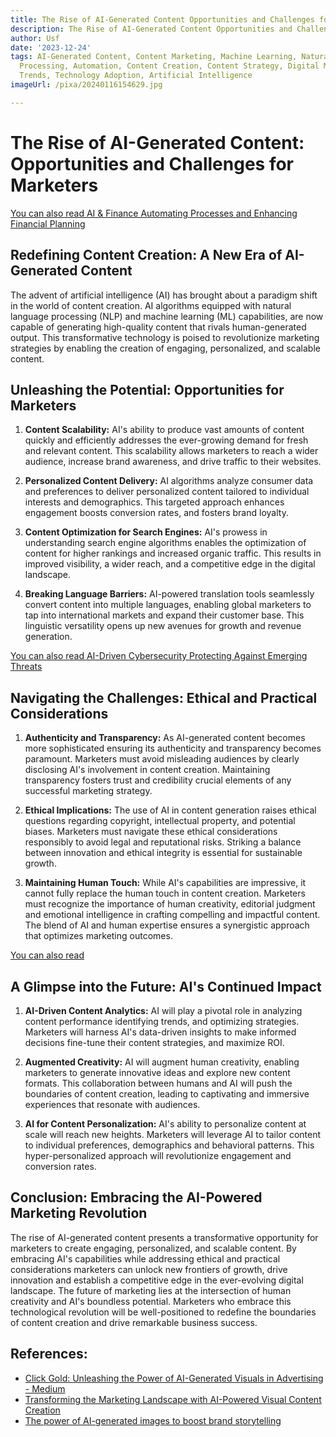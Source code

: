 ```yaml
---
title: The Rise of AI-Generated Content Opportunities and Challenges for Marketers
description: The Rise of AI-Generated Content Opportunities and Challenges for Marketers
author: Usf
date: '2023-12-24'
tags: AI-Generated Content, Content Marketing, Machine Learning, Natural Language
  Processing, Automation, Content Creation, Content Strategy, Digital Marketing, Marketing
  Trends, Technology Adoption, Artificial Intelligence
imageUrl: /pixa/20240116154629.jpg

---
```

# **The Rise  of  AI-Generated Content: Opportunities and Challenges for Marketers**

[You can also read AI & Finance Automating Processes and Enhancing  Financial Planning](AI%20%26%20Finance%20Automating%20Processes%20and%20Enhancing%20Financial%20Planning)


## **Redefining Content Creation: A  New Era of AI-Generated Content**

The advent of artificial intelligence (AI) has brought about a paradigm shift in  the world of content creation. AI algorithms equipped with natural language processing (NLP) and machine learning (ML)  capabilities, are now capable of generating high-quality content that rivals human-generated output.  This  transformative technology is poised to revolutionize marketing  strategies by enabling the creation of engaging, personalized, and  scalable content.

## **Unleashing the Potential: Opportunities for Marketers**

1. **Content Scalability:** AI's  ability to produce vast  amounts of content quickly and efficiently addresses the ever-growing demand for fresh and relevant content. This scalability allows marketers to  reach a wider  audience, increase brand awareness, and drive traffic to  their  websites.

2. **Personalized Content Delivery:** AI algorithms  analyze consumer data and preferences to deliver personalized content tailored to individual interests  and demographics.  This targeted approach enhances engagement boosts conversion rates,  and fosters brand loyalty.

3.  **Content Optimization for Search Engines:** AI's prowess in understanding search engine algorithms enables the optimization of content for higher rankings and increased organic traffic. This results in  improved visibility, a wider  reach, and a competitive edge in the digital landscape.

4. **Breaking  Language Barriers:** AI-powered translation tools seamlessly convert content into multiple languages,  enabling global marketers to tap into international markets and expand their customer base. This linguistic versatility opens up new avenues for growth  and revenue generation.

[You can also  read AI-Driven Cybersecurity Protecting Against Emerging Threats](AI-Driven%20Cybersecurity%20Protecting%20Against%20Emerging%20Threats)


## **Navigating the Challenges:  Ethical and Practical Considerations**

1. **Authenticity and Transparency:** As AI-generated content becomes more sophisticated ensuring its authenticity  and  transparency becomes  paramount. Marketers must  avoid misleading audiences by clearly disclosing AI's involvement in content creation. Maintaining transparency fosters trust and credibility crucial  elements of any successful marketing strategy.

2. **Ethical Implications:** The use of AI in content generation  raises ethical questions regarding copyright, intellectual property, and potential biases. Marketers must navigate  these ethical considerations responsibly to avoid legal and  reputational risks. Striking a balance between innovation and ethical integrity is essential for sustainable growth.

3. **Maintaining Human  Touch:** While  AI's capabilities are impressive, it  cannot fully replace the human touch in content creation. Marketers must recognize the importance of human creativity, editorial judgment and emotional intelligence in crafting compelling and impactful content. The blend of AI and human expertise ensures a synergistic approach that optimizes marketing outcomes.

[You can also  read ]()


## **A Glimpse into the Future: AI's Continued Impact**

1. **AI-Driven Content Analytics:**  AI will play a pivotal role  in analyzing content performance identifying trends, and optimizing strategies. Marketers will harness AI's data-driven  insights to make  informed decisions fine-tune their content  strategies, and maximize  ROI.

2. **Augmented Creativity:** AI will augment human creativity, enabling marketers to generate innovative ideas and explore new content formats. This collaboration between humans and AI will push the boundaries of content  creation, leading to captivating and immersive experiences that  resonate with audiences.

3. **AI for Content Personalization:**  AI's ability to personalize content at scale will reach new heights. Marketers will leverage AI to tailor content to individual preferences, demographics and  behavioral patterns. This hyper-personalized approach will revolutionize engagement and conversion rates.

## **Conclusion: Embracing the AI-Powered Marketing Revolution**

The rise of AI-generated content presents a transformative opportunity for marketers to  create  engaging, personalized, and  scalable content. By embracing AI's capabilities while  addressing ethical and  practical considerations marketers can unlock new frontiers of growth, drive innovation and establish a competitive edge in the ever-evolving digital  landscape. The future of  marketing lies at the intersection  of human creativity and AI's boundless potential. Marketers  who embrace this technological  revolution will be well-positioned  to redefine the boundaries of content creation and drive remarkable business success.

## References:
- [Click Gold: Unleashing the Power of AI-Generated Visuals in Advertising - Medium](https://medium.com/@juliovictor2015/click-gold-unleashing-the-power-of-ai-generated-visuals-in-advertising-a1ad83c39512)
- [Transforming the Marketing Landscape with AI-Powered Visual Content Creation](https://techleaderspov.com/2023/05/08/dall-e2-transforming-the-marketing-landscape-with-ai-powered-visual-content-creation/)
- [The power of AI-generated images to boost brand storytelling](https://all-images.ai/en/the-power-of-ai-generated-images-to-boost-brand-storytelling/)
